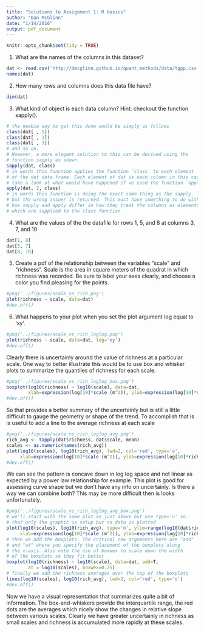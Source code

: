 ```yaml
---
title: "Solutions to Assignment 1: R basics"
author: "Dan McGlinn"
date: "1/14/2016"
output: pdf_document
---
```


```r
knitr::opts_chunk$set(tidy = TRUE)
```

1) What are the names of the columns in this dataset?

```r
dat <- read.csv('http://dmcglinn.github.io/quant_methods/data/tgpp.csv')
names(dat)
```

2) How many rows and columns does this data file have?

```r
dim(dat)
```

3) What kind of object is each data column? Hint: checkout the function sapply().

```r
# the newbie way to get this done would be simply as follows
class(dat[ , 1])
class(dat[ , 2])
class(dat[ , 3])
# and so on. 
# However, a more elegent solution to this can be derived using the
# function sapply as shown
sapply(dat, class)
# in words this function applies the function `class` to each element
# of the dat data.frame. Each element of dat is each column in this case
# take a look at what would have happened if we used the function `apply()`
apply(dat, 2, class)
# in words this function is doing the exact same thing as the sapply
# but the wrong answer is returned. This must have something to do with
# how sapply and apply differ in how they treat the columns as elements
# which are supplied to the class function
```

4) What are the values of the the datafile for rows 1, 5, and 8 at columns 3, 
7, and 10

```r
dat[1, 8]
dat[5, 7]
dat[8, 10]
```

5) Create a pdf of the relationship between the variables "scale" and "richness". 
Scale is the area in square meters of the quadrat in which richness was
recorded. Be sure to label your axes clearly, and choose a color you find
pleasing for the points. 

```r
#png('../figures/scale_vs_rich.png')
plot(richness ~ scale, data=dat)
#dev.off()
```

6) What happens to your plot when you set the plot argument log equal to 'xy'.
```r
#png('../figures/scale_vs_rich_loglog.png')
plot(richness ~ scale, data=dat, log='xy')
#dev.off()
```

Clearly there is uncertainly around the value of richness at a particular scale.
One way to better illustrate this would be to use box and whisker plots to
summarize the quantiles of richness for each scale.

```r
#png('../figures/scale_vs_rich_loglog_box.png')
boxplot(log10(richness) ~ log10(scale), data=dat, 
        xlab=expression(log[10]*scale (m^2)), ylab=expression(log[10]*richness))
#dev.off()
```

So that provides a better summary of the uncertainly but is still a little
difficult to gauge the geometry or shape of the trend. To accomplish that is is
useful to add a line to the average richness at each scale

``` r
#png('../figures/scale_vs_rich_loglog_avg.png')
rich_avg <- tapply(dat$richness, dat$scale, mean)
scales <- as.numeric(names(rich_avg))
plot(log10(scales), log10(rich_avg), lwd=2, col='red', type='o',
     xlab=expression(log[10]*scale (m^2)), ylab=expression(log[10]*richness))
#dev.off()
```

We can see the pattern is concave down in log log space and not linear as
expected by a power law relationship for example. This plot is good for
assessing curve shape but we don't have any info on uncertainly. Is there a way
we can combine both? This may be more difficult then is looks unfortunately.

```r
#png('../figures/scale_vs_rich_loglog_avg_box.png')
# we'll start with the same plot as just above but use type='n' so 
# that only the graphic is setup but no data is plotted
plot(log10(scales), log10(rich_avg), type='n', ylim=range(log10(dat$richness), finite=T),
     xlab=expression(log[10]*scale (m^2)), ylab=expression(log[10]*richness))
# then we add the boxplots. The critical new arguments here are "add"
# and "at" where you specify the placement of the boxplots along
# the x-axis. Also note the use of boxwex to scale down the width 
# of the boxplots so they fit better 
boxplot(log10(richness) ~ log10(scale), data=dat, add=T,
        at = log10(scales), boxwex=0.25)
# finally we add the richness averages over the top of the boxplots
lines(log10(scales), log10(rich_avg), lwd=2, col='red', type='o')
#dev.off()
```

Now we have a visual representation that summarizes quite a bit of 
information. The box-and-whiskers provide the interquartile range, 
the red dots are the averages which nicely show the changes in relative
slope between various scales. Clearly we have greater uncertainly in 
richness as small scales and richness is accumulated more rapidly at
these scales. 